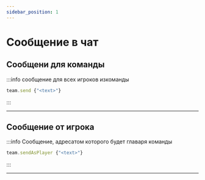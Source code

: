 ```yaml
---
sidebar_position: 1
---
```


# Сообщение в чат

## Сообщени для команды

:::info сообщение для всех игроков изкоманды
```jsx
team.send {"<text>"}
```
:::

---

## Сообщение от игрока

:::info Сообщение, адресатом которого будет главаря команды
```jsx
team.sendAsPlayer {"<text>"}
```
:::

---